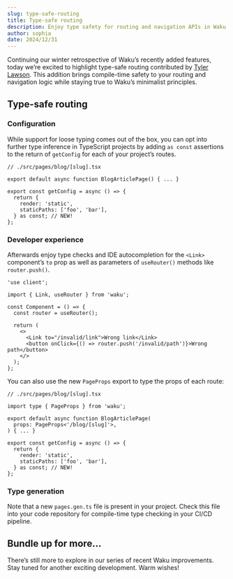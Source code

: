 ```yaml
---
slug: type-safe-routing
title: Type-safe routing
description: Enjoy type safety for routing and navigation APIs in Waku projects.
author: sophia
date: 2024/12/31
---
```


Continuing our winter retrospective of Waku’s recently added features, today we’re excited to highlight type-safe routing contributed by [Tyler Lawson](https://tylur.dev/). This addition brings compile-time safety to your routing and navigation logic while staying true to Waku’s minimalist principles.

## Type-safe routing

### Configuration

While support for loose typing comes out of the box, you can opt into further type inference in TypeScript projects by adding `as const` assertions to the return of `getConfig` for each of your project’s routes.

```tsx
// ./src/pages/blog/[slug].tsx

export default async function BlogArticlePage() { ... }

export const getConfig = async () => {
  return {
    render: 'static',
    staticPaths: ['foo', 'bar'],
  } as const; // NEW!
};
```

### Developer experience

Afterwards enjoy type checks and IDE autocompletion for the `<Link>` component’s `to` prop as well as parameters of `useRouter()` methods like `router.push()`.

```tsx
'use client';

import { Link, useRouter } from 'waku';

const Component = () => {
  const router = useRouter();

  return (
    <>
      <Link to="/invalid/link">Wrong link</Link>
      <button onClick={() => router.push('/invalid/path')}>Wrong path</button>
    </>
  );
};
```

You can also use the new `PageProps` export to type the props of each route:

```tsx
// ./src/pages/blog/[slug].tsx

import type { PageProps } from 'waku';

export default async function BlogArticlePage(
  props: PageProps<'/blog/[slug]'>,
) { ... }

export const getConfig = async () => {
  return {
    render: 'static',
    staticPaths: ['foo', 'bar'],
  } as const; // NEW!
};
```

### Type generation

Note that a new `pages.gen.ts` file is present in your project. Check this file into your code repository for compile-time type checking in your CI/CD pipeline.

## Bundle up for more...

There’s still more to explore in our series of recent Waku improvements. Stay tuned for another exciting development. Warm wishes!
